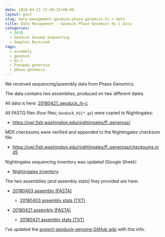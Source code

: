 ```yaml
---
date: 2018-04-21 22:48:23+00:00
layout: post
slug: data-management-geoduck-phase-genomics-hi-c-data
title: Data Management - Geoduck Phase Genomics Hi-C Data
categories:
  - 2018
  - Geoduck Genome Sequencing
  - Samples Received
tags:
  - assembly
  - geoduck
  - Hi-C
  - Panopea generosa
  - phase genomics
---
```


We received sequencing/assembly data from Phase Genomics.

The data contains two assemblies, produced on two different dates.

All data is here: [20180421_geoduck_hi-c](https://owl.fish.washington.edu/Athaliana/20180421_geoduck_hi-c/)

All FASTQ files (four files; `Geoduck_HiC*.gz`) were copied to Nightingales:





  * [https://owl.fish.washington.edu/nightingales/P_generosa/](http://owl.fish.washington.edu/nightingales/P_generosa/)



MD5 checksums were verified and appended to the Nightingales checksum file:



  * [https://owl.fish.washington.edu/nightingales/P_generosa/checksums.md5](http://owl.fish.washington.edu/nightingales/P_generosa/checksums.md5)



Nightingales sequencing inventory was updated (Google Sheet):



  * [Nightingales inventory](https://docs.google.com/spreadsheets/d/1_XqIOPVHSBVGscnjzDSWUeRL7HUHXfaHxVzec-I-8Xk/edit?usp=sharing)



The two assemblies (and assembly stats) they provided are here:



  * [20180403 assembly (FASTA)](https://owl.fish.washington.edu/Athaliana/20180421_geoduck_hi-c/Results/geoduck_roberts%20results%202018-04-03%2011%ef%80%a205%ef%80%a241.596285/PGA_assembly.fasta)



    * [20180403 assembly stats (TXT)](https://owl.fish.washington.edu/Athaliana/20180421_geoduck_hi-c/Results/geoduck_roberts%20results%202018-04-03%2011%ef%80%a205%ef%80%a241.596285/REPORT.txt)




  * [20180421 assembly (FASTA)](https://owl.fish.washington.edu/Athaliana/20180421_geoduck_hi-c/Results/geoduck_roberts%20results%202018-04-21%2018%ef%80%a209%ef%80%a204.514704/PGA_assembly.fasta)



    * [20180421 assembly stats (TXT)](https://owl.fish.washington.edu/Athaliana/20180421_geoduck_hi-c/Results/geoduck_roberts%20results%202018-04-21%2018%ef%80%a209%ef%80%a204.514704/REPORT.txt)





I've updated the [project-geoduck-genome GitHub wiki](https://github.com/RobertsLab/project-geoduck-genome/wiki/Assemblies) with this info.
